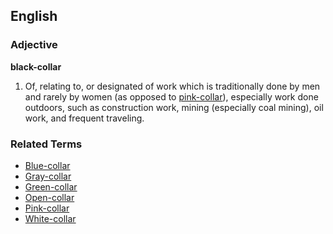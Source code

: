 ==English==

===Adjective===
'''black-collar'''

#Of, relating to, or designated of work which is traditionally done by men and rarely by women (as opposed to [[pink-collar]]), especially work done outdoors, such as construction work, mining (especially coal mining), oil work, and frequent traveling.

===Related Terms===
*[[Blue-collar]]
*[[Gray-collar]]
*[[Green-collar]]
*[[Open-collar]]
*[[Pink-collar]]
*[[White-collar]]